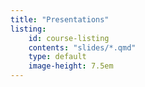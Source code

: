```yaml
---
title: "Presentations"
listing: 
    id: course-listing
    contents: "slides/*.qmd"
    type: default
    image-height: 7.5em
---
```


